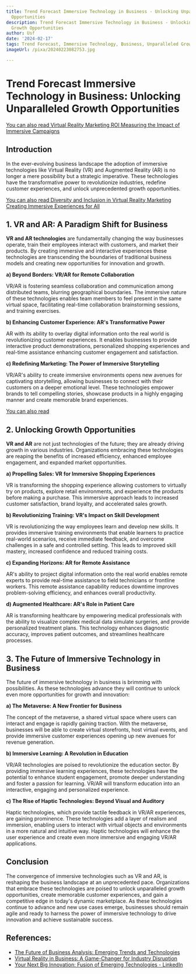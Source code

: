 ```yaml
---
title: Trend Forecast Immersive Technology in Business - Unlocking Unparalleled Growth
  Opportunities
description: Trend Forecast Immersive Technology in Business - Unlocking Unparalleled
  Growth Opportunities
author: Usf
date: '2024-02-17'
tags: Trend Forecast, Immersive Technology, Business, Unparalleled Growth Opportunities
imageUrl: /pixa/20240223082753.jpg

---
```

# **Trend Forecast Immersive Technology in Business: Unlocking Unparalleled Growth Opportunities**

[You can also read  Virtual Reality Marketing  ROI Measuring the Impact  of Immersive Campaigns](Virtual%20Reality%20Marketing%20ROI%20Measuring%20the%20Impact%20of%20Immersive%20Campaigns)


## **Introduction**

In the ever-evolving business landscape the adoption of immersive  technologies like Virtual Reality (VR) and Augmented Reality (AR) is no longer a mere possibility but a  strategic imperative. These technologies have the  transformative power to revolutionize industries, redefine customer experiences, and unlock unprecedented growth opportunities. 

[You can also read Diversity and Inclusion in Virtual Reality Marketing Creating Immersive Experiences for All](Diversity%20and%20Inclusion%20in%20Virtual%20Reality%20Marketing%20Creating%20Immersive%20Experiences%20for%20All)


## **1. VR and AR: A Paradigm Shift for Business**

**VR and  AR technologies**  are fundamentally changing the way businesses operate, train their  employees interact with customers, and market their products. By creating  immersive and interactive experiences these technologies  are  transcending the boundaries  of traditional  business models and creating new  opportunities for innovation and growth.

**a) Beyond Borders: VR/AR for Remote Collaboration**

VR/AR is fostering  seamless collaboration and communication among distributed teams, blurring geographical boundaries. The immersive  nature of these technologies enables team  members  to feel present in the same virtual space, facilitating  real-time collaboration brainstorming sessions, and training exercises.

**b)  Enhancing Customer Experience: AR's Transformative Power**

AR with its ability to overlay digital information onto the real world is revolutionizing customer experiences. It enables businesses to provide interactive product  demonstrations, personalized shopping experiences and real-time assistance enhancing customer engagement and satisfaction.

**c) Redefining Marketing:  The Power of Immersive Storytelling**

VR/AR's  ability to create immersive environments opens new avenues for captivating storytelling,  allowing businesses to connect with their customers  on a deeper emotional level. These technologies empower brands to  tell compelling stories, showcase products in a highly engaging manner and create memorable brand experiences.

[You  can also read ]()


## **2. Unlocking Growth Opportunities**

**VR and AR** are not just technologies  of the future; they are already driving growth in various industries. Organizations embracing these technologies are reaping the benefits of increased efficiency, enhanced  employee engagement, and expanded market opportunities.

**a) Propelling Sales: VR for Immersive Shopping Experiences**

VR is transforming the shopping experience allowing customers to virtually try on products, explore retail environments, and  experience the products before making a purchase. This immersive approach leads to increased customer satisfaction, brand loyalty, and accelerated sales growth.

**b) Revolutionizing Training: VR's Impact on Skill Development**

VR is revolutionizing the way employees  learn and  develop new skills. It  provides immersive training environments that enable learners to practice real-world scenarios, receive immediate feedback, and overcome challenges  in a  safe and controlled setting. This leads to improved skill mastery, increased  confidence  and reduced training  costs.

**c) Expanding Horizons: AR for Remote Assistance**

AR's ability to  project digital information onto the real world enables remote experts  to  provide real-time assistance to field technicians or frontline workers. This remote assistance capability reduces downtime improves problem-solving efficiency, and enhances overall productivity.

**d) Augmented Healthcare: AR's Role in Patient Care**

AR is transforming healthcare by empowering  medical professionals with the ability to visualize complex medical data simulate  surgeries, and provide personalized treatment plans. This technology enhances diagnostic accuracy, improves patient outcomes, and streamlines healthcare processes.

## **3. The Future  of Immersive Technology  in Business**

The future of immersive technology in business is brimming with possibilities. As  these technologies advance they will continue to unlock even more opportunities for growth and innovation:

**a) The Metaverse: A New  Frontier for Business**

The concept of the metaverse, a shared  virtual space where users can  interact and engage is rapidly gaining traction. With the metaverse, businesses will be able  to create virtual storefronts,  host virtual events, and  provide immersive customer  experiences opening up  new avenues for revenue  generation.

**b) Immersive Learning: A Revolution in Education**

VR/AR technologies are poised to  revolutionize the education sector.  By providing immersive learning experiences, these technologies have the potential to enhance student  engagement, promote deeper understanding and foster a passion for learning. VR/AR will  transform education into an interactive, engaging and personalized experience.

**c) The Rise  of Haptic  Technologies: Beyond  Visual and Auditory**

Haptic technologies, which provide tactile feedback in VR/AR experiences, are gaining prominence. These technologies add a layer of realism and immersion, enabling  users to interact with virtual  objects  and environments in a more natural and  intuitive way. Haptic technologies will enhance the user experience and create even more immersive and engaging VR/AR  applications.

##  **Conclusion**

The convergence of immersive technologies such as VR and  AR, is reshaping the business landscape at  an unprecedented pace. Organizations that embrace these technologies are poised to unlock unparalleled growth opportunities, create memorable customer experiences, and gain a competitive edge in  today's dynamic marketplace. As these technologies continue to advance and new use cases emerge, businesses should  remain  agile and ready  to harness  the power of immersive technology to drive innovation and achieve sustainable success.

## References:
- [The Future of Business Analysis: Emerging Trends and Technologies  ](https://www.linkedin.com/pulse/future-business-analysis-emerging-trends-technologies-mark-bruins-wfr1f)
- [Virtual Reality in Business: A Game-Changer for Industry Disruption](https://www.linezero.com/blog/virtual-reality-in-business)
- [Your Next Big Innovation: Fusion of Emerging Technologies - LinkedIn](https://www.linkedin.com/pulse/your-next-big-innovation-fusion-emerging-technologies-blvck-pixel)

